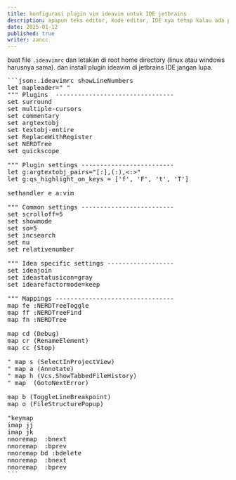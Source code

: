 ```yaml
---
title: konfigurasi plugin vim ideavim untuk IDE jetbrains
description: apapun teks editor, kode editor, IDE nya tetap kalau ada plugin untuk menggunakan vim mode maka harus di install
date: 2025-01-12
published: true
writer: zancc
---
```


buat file `.ideavimrc` dan letakan di root home directory (linux atau windows harusnya sama). dan install plugin ideavim di jetbrains IDE jangan lupa.

<Pre>
```json:.ideavimrc showLineNumbers
let mapleader=" "
""" Plugins  --------------------------------
set surround
set multiple-cursors
set commentary
set argtextobj
set textobj-entire
set ReplaceWithRegister
set NERDTree
set quickscope

""" Plugin settings -------------------------
let g:argtextobj_pairs="[:],(:),<:>"
let g:qs_highlight_on_keys = ['f', 'F', 't', 'T']

sethandler <leader>e a:vim

""" Common settings -------------------------
set scrolloff=5
set showmode
set so=5
set incsearch
set nu
set relativenumber

""" Idea specific settings ------------------
set ideajoin
set ideastatusicon=gray
set idearefactormode=keep

""" Mappings --------------------------------
map <leader>fe :NERDTreeToggle<CR>
map <leader>ff :NERDTreeFind<CR>
map <leader>fn :NERDTree<CR>

map <leader>cd <Action>(Debug)
map <leader>cr <Action>(RenameElement)
map <leader>cc <Action>(Stop)

" map <leader>s <Action>(SelectInProjectView)
" map <leader>a <Action>(Annotate)
" map <leader>h <Action>(Vcs.ShowTabbedFileHistory)
" map <S-Space> <Action>(GotoNextError)

map <leader>b <Action>(ToggleLineBreakpoint)
map <leader>o <Action>(FileStructurePopup)

"keymap
imap jj <Esc> 
imap jk <Esc> 
nnoremap <Tab> :bnext<CR>
nnoremap <S-Tab> :bprev<CR>
nnoremap <leader>bd :bdelete<CR>
nnoremap <C-l> :bnext<CR>
nnoremap <C-h> :bprev<CR>
```
</Pre>
